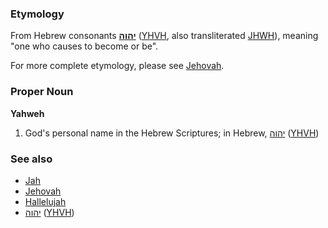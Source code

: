 === Etymology ===
From Hebrew consonants '''[[יהוה]]''' ([[YHVH]], also transliterated [[JHWH]]), meaning "one who causes to become or be".  

For more complete etymology, please see [[Jehovah]].

===Proper Noun===
'''Yahweh'''

#God's personal name in the Hebrew Scriptures; in Hebrew, [[יהוה]] ([[YHVH]])

=== See also ===
*[[Jah]]
*[[Jehovah]]
*[[Hallelujah]]
*[[יהוה]] ([[YHVH]])